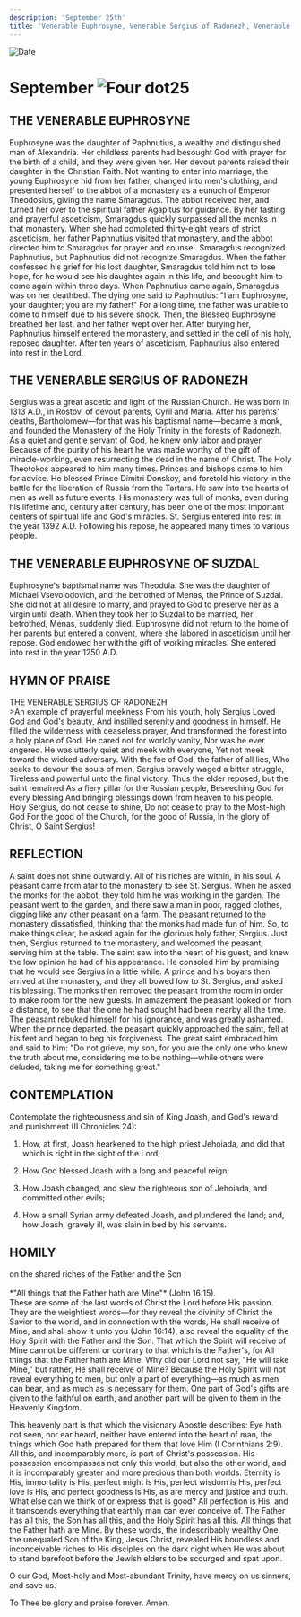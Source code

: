 ```yaml
---
description: 'September 25th'
title: 'Venerable Euphrosyne, Venerable Sergius of Radonezh, Venerable Euphrosyne of Suzdal'
---
```


<CustomPaginator />
<RunningHead />

<Image src="/title-imprint.png" height={68} width={50} alt="Date" className="title-imprint"/>

# <div id="date">September <Image className="four-dot" src="/four-dot.png" height={15} width={15} alt="Four dot" />25</div>

## THE VENERABLE EUPHROSYNE

Euphrosyne was the daughter of Paphnutius, a wealthy and distinguished man of Alexandria. Her childless parents had besought God with prayer for the birth of a child, and they were given her. Her devout parents raised their daughter in the Christian Faith. Not wanting to enter into marriage, the young Euphrosyne hid from her father, changed into men's clothing, and presented herself to the abbot of a monastery as a eunuch of Emperor Theodosius, giving the name Smaragdus. The abbot received her, and turned her over to the spiritual father Agapitus for guidance. By her fasting and prayerful asceticism, Smaragdus quickly surpassed all the monks in that monastery. When she had completed thirty-eight years of strict asceticism, her father Paphnutius visited that monastery, and the abbot directed him to Smaragdus for prayer and counsel. Smaragdus recognized Paphnutius, but Paphnutius did not recognize Smaragdus. When the father confessed his grief for his lost daughter, Smaragdus told him not to lose hope, for he would see his daughter again in this life, and besought him to come again within three days. When Paphnutius came again, Smaragdus was on her deathbed. The dying one said to Paphnutius: "I am Euphrosyne, your daughter; you are my father!" For a long time, the father was unable to come to himself due to his severe shock. Then, the Blessed Euphrosyne breathed her last, and her father wept over her. After burying her, Paphnutius himself entered the monastery, and settled in the cell of his holy, reposed daughter. After ten years of asceticism, Paphnutius also entered into rest in the Lord.

## THE VENERABLE SERGIUS OF RADONEZH

Sergius was a great ascetic and light of the Russian Church. He was born in 1313 A.D., in Rostov, of devout parents, Cyril and Maria. After his parents' deaths, Bartholomew—for that was his baptismal name—became a monk, and founded the Monastery of the Holy Trinity in the forests of Radonezh. As a quiet and gentle servant of God, he knew only labor and prayer. Because of the purity of his heart he was made worthy of the gift of miracle-working, even resurrecting the dead in the name of Christ. The Holy Theotokos appeared to him many times. Princes and bishops came to him for advice. He blessed Prince Dimitri Donskoy, and foretold his victory in the battle for the liberation of Russia from the Tartars. He saw into the hearts of men as well as future events. His monastery was full of monks, even during his lifetime and, century after century, has been one of the most important centers of spiritual life and God's miracles. St. Sergius entered into rest in the year 1392 A.D. Following his repose, he appeared many times to various people.

## THE VENERABLE EUPHROSYNE OF SUZDAL

Euphrosyne's baptismal name was Theodula. She was the daughter of Michael Vsevolodovich, and the betrothed of Menas, the Prince of Suzdal. She did not at all desire to marry, and prayed to God to preserve her as a virgin until death. When they took her to Suzdal to be married, her betrothed, Menas, suddenly died. Euphrosyne did not return to the home of her parents but entered a convent, where she labored in asceticism until her repose. God endowed her with the gift of working miracles. She entered into rest in the year 1250 A.D.


## HYMN OF PRAISE
<div style={{textAlign:'center', color:'crimson', fontWeight:'bold'}}>
THE VENERABLE SERGIUS OF RADONEZH
</div>
>An example of prayerful meekness  
From his youth, holy Sergius  
Loved God and God's beauty,  
And instilled serenity and goodness in himself.  
He filled the wilderness with ceaseless prayer,  
And transformed the forest into a holy place of God.  
He cared not for worldly vanity,  
Nor was he ever angered.  
He was utterly quiet and meek with everyone,  
Yet not meek toward the wicked adversary.  
With the foe of God, the father of all lies,  
Who seeks to devour the souls of men,  
Sergius bravely waged a bitter struggle,  
Tireless and powerful unto the final victory.  
Thus the elder reposed, but the saint remained  
As a fiery pillar for the Russian people,  
Beseeching God for every blessing  
And bringing blessings down from heaven to his people.  
Holy Sergius, do not cease to shine,  
Do not cease to pray to the Most-high God  
For the good of the Church, for the good of Russia,  
In the glory of Christ, O Saint Sergius!  


## REFLECTION

A saint does not shine outwardly. All of his riches are within, in his soul. A peasant came from afar to the monastery to see St. Sergius. When he asked the monks for the abbot, they told him he was working in the garden. The peasant went to the garden, and there saw a man in poor, ragged clothes, digging like any other peasant on a farm. The peasant returned to the monastery dissatisfied, thinking that the monks had made fun of him. So, to make things clear, he asked again for the glorious holy father, Sergius. Just then, Sergius returned to the monastery, and welcomed the peasant, serving him at the table. The saint saw into the heart of his guest, and knew the low opinion he had of his appearance. He consoled him by promising that he would see Sergius in a little while. A prince and his boyars then arrived at the monastery, and they all bowed low to St. Sergius, and asked his blessing. The monks then removed the peasant from the room in order to make room for the new guests. In amazement the peasant looked on from a distance, to see that the one he had sought had been nearby all the time. The peasant rebuked himself for his ignorance, and was greatly ashamed. When the prince departed, the peasant quickly approached the saint, fell at his feet and began to beg his forgiveness. The great saint embraced him and said to him: "Do not grieve, my son, for you are the only one who knew the truth about me, considering me to be nothing—while others were deluded, taking me for something great."


## CONTEMPLATION
Contemplate the righteousness and sin of King Joash, and God's reward and punishment (II Chronicles 24):

1. How, at first, Joash hearkened to the high priest Jehoiada, and did that which is right in the sight of the Lord;

2. How God blessed Joash with a long and peaceful reign;

3. How Joash changed, and slew the righteous son of Jehoiada, and committed other evils;

4. How a small Syrian army defeated Joash, and plundered the land; and, how Joash, gravely ill, was slain in bed by his servants.


## HOMILY
<div style={{textAlign:'center', color:'crimson', fontWeight:'bold'}}>
on the shared riches of the Father and the Son
</div>
<br />
<div style={{textAlign:'right'}}>
*"All things that the Father hath are Mine"* (John 16:15).
</div>
These are some of the last words of Christ the Lord before His passion. They are the weightiest words—for they reveal the divinity of Christ the Savior to the world, and in connection with the words, He shall receive of Mine, and shall show it unto you (John 16:14), also reveal the equality of the Holy Spirit with the Father and the Son. That which the Spirit will receive of Mine cannot be different or contrary to that which is the Father's, for All things that the Father hath are Mine. Why did our Lord not say, "He will take Mine," but rather, He shall receive of Mine? Because the Holy Spirit will not reveal everything to men, but only a part of everything—as much as men can bear, and as much as is necessary for them. One part of God's gifts are given to the faithful on earth, and another part will be given to them in the Heavenly Kingdom.

This heavenly part is that which the visionary Apostle describes: Eye hath not seen, nor ear heard, neither have entered into the heart of man, the things which God hath prepared for them that love Him (I Corinthians 2:9). All this, and incomparably more, is part of Christ's possession. His possession encompasses not only this world, but also the other world, and it is incomparably greater and more precious than both worlds. Eternity is His, immortality is His, perfect might is His, perfect wisdom is His, perfect love is His, and perfect goodness is His, as are mercy and justice and truth. What else can we think of or express that is good? All perfection is His, and it transcends everything that earthly man can ever conceive of. The Father has all this, the Son has all this, and the Holy Spirit has all this. All things that the Father hath are Mine. By these words, the indescribably wealthy One, the unequaled Son of the King, Jesus Christ, revealed His boundless and inconceivable riches to His disciples on the dark night when He was about to stand barefoot before the Jewish elders to be scourged and spat upon.

O our God, Most-holy and Most-abundant Trinity, have mercy on us sinners, and save us.

To Thee be glory and praise forever. Amen.